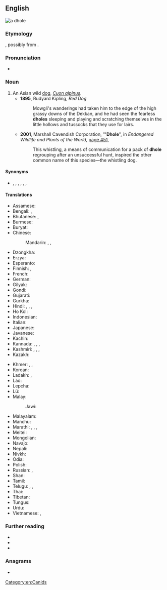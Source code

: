 {{also|d-hole}}
==English==
[[File:Cuon.alpinus-cut.jpg|thumb|a dhole]]
{{rfc|en}}
===Etymology===
{{unk|en}}, possibly from {{etyl|kn|en}} {{m|kn|ತೋಳ||wolf}}.

===Pronunciation===
* {{IPA|/doʊl/|lang=en}}

===Noun===
{{en-noun|s|dhole}}

# An Asian wild [[dog]], ''[[Cuon alpinus]]''.
#* '''1895''', Rudyard Kipling, ''Red Dog''
#*: Mowgli's wanderings had taken him to the edge of the high grassy downs of the Dekkan, and he had seen the fearless '''dholes''' sleeping and playing and scratching themselves in the little hollows and tussocks that they use for lairs.
#* '''2001''', Marshall Cavendish Corporation, "''''Dhole'''", in ''Endangered Wildlife and Plants of the World'', [http://books.google.com/books?id=jTMY7Fp01zcC&pg=PA451&dq=%22dhole|dholes%22&hl=en&ei=zOBMTs2ZDIHEmAWY_8nFBg&sa=X&oi=book_result&ct=result&resnum=2&ved=0CC4Q6AEwAQ#v=onepage&q=%22dhole|dholes%22&f=false page 451],
#*: This whistling, a means of communication for a pack of '''dhole''' regrouping after an unsuccessful hunt, inspired the other common name of this species—the whistling dog.

====Synonyms====
* {{sense|Cuon alpinus}} {{l|en|Asian wild dog}}, {{vern|Indian wild dog}}, {{vern|whistling dog}}, {{l|en|red wolf}}, {{l|en|red dog}}, {{l|en|mountain wolf}}, {{l|en|kholsun}}

====Translations====
{{trans-top|Asian wild dog}}
* Assamese: {{t|as|ৰাং কুকুৰ}}
* Bengali: {{t|bn||tr=bon-kutta}}, {{t|bn||tr=bon-kukur}}
* Bhutanese: {{t|und||tr=phara}}, {{t|und||tr=phou}}
* Burmese: {{t+|my|တောခွေး}}
* Buryat: {{t|bua|зурби}}
* Chinese:
*: Mandarin: {{t+|cmn|豺|tr=chái}}, {{t+|cmn|豺狼|tr=cháiláng}}, {{t|cmn|豺蜀|tr=cháishǔ}}
* Dzongkha: {{t|dz||tr=phara}}
* Erzya: {{t|myv|пандоверьгиз}}
* Esperanto: {{t|eo|kuono}}
* Finnish: {{t|fi|vuorisusi}}, {{t|fi|aasianvillikoira}}
* French: {{t+|fr|dhole|m|f}}
* German: {{t|de|Rothund|m}}
* Gilyak: {{t|und||tr=tschoramlatsch}}
* Gondi: {{t|gon|eram-naiko}}
* Gujarati: {{t|gu|કુત્ર}}
* Gurkha: {{t|und||tr=ban-kukur}}
* Hindi: {{t|hi||tr=adivi-kutta}}, {{t|hi||tr=son-kuta}}, {{t|hi||tr=sona-kutta}}, {{t|hi||tr=rasa-kutta}}
* Ho Kol: {{t|und||tr=tani}}
* Indonesian: {{t+|id|ajak}}
* Italian: {{t|it|cuon alpino}}
* Japanese: {{t+|ja|ドール|tr=dōru}}
* Javanese: {{t|jv||tr=asu alas}}
* Kachin: {{t|und||tr=kyi-kwa-lam}}
* Kannada: {{t|kn||tr=kadu nai}}, {{t|kn||tr=korku}}, {{t|kn||tr=bun-seeta}}, {{t+|kn|ಕೆನ್ನಾಯಿ}}
* Kashmiri: {{t|und||tr=jangli-kuta}}, {{t|und||tr=ram-hun}}, {{t|und||tr=ban-kuta}}, {{t|und||tr=bhansa}}
* Kazakh: {{t|kk|чуе}}
{{trans-mid}}
* Khmer: {{t|km|ឆ្កែចចក}}, {{t+|km|ឆ្កែព្រៃ}}, {{t+|km|ចចក}}
* Korean: {{t+|ko|승냥이}}
* Ladakh: {{t|und||tr=farra}}, {{t|und||tr=siddaki}}
* Lao: {{t|lo|ໝາໃນ}}
* Lepcha: {{t|und||tr=sa-tun}}
* Lü: {{t-needed|khb}}
* Malay: {{t|ms|anjing hutan}}
*: Jawi: {{t|ms|انجيڠ هوتن|sc=Arab}}
* Malayalam: {{t|und||tr=vatai-karau}}
* Manchu: {{t-needed|mnc}}
* Marathi: {{t|und||tr=kolsun}}, {{t|und||tr=kolasna}}, {{t|und||tr=kolasra}}, {{t|und||tr=kolsa}}
* Meitei: {{t|und||tr=huithou}}
* Mongolian: {{t|mn|дшергул}}
* Navajo: {{t|nv|Náátsʼózídę́ę́ʼ mąʼiiłchííʼ}}
* Nepali: {{t-needed|ne}}
* Nivkh: {{t|niv|чорамлач}}
* Odia: {{t|or||tr=balia kukura}}
* Polish: {{t+|pl|cyjon|m}}
* Russian: {{t|ru|[[кра́сный]] [[волк]]|m}}, {{t|ru|[[дикий|ди́кая]] [[соба́ка]]|m}}
* Shan: {{t-needed|shn}}
* Tamil: {{t|ta|செந்நாய்|tr=chen naai}}
* Telugu: {{t|te|రేచు కుక్క}}, {{t|te||tr=reza-kutta}}, {{t|te|అడవి కుక్క}}
* Thai: {{t+|th|หมาใน}}
* Tibetan: {{t-needed|bo}}
* Tungus: {{t|und|дергил|tr=dzergil}}
* Urdu: {{t|ur||tr=jangli kutta}}
* Vietnamese: {{t|vi|chó rừng}}, {{t|vi|chó sói lửa}}
{{trans-bottom}}

===Further reading===
* {{pedia}}
* {{specieslite|Cuon alpinus}}
* {{comcatlite|Cuon alpinus}}

===Anagrams===
* {{anagrams|en|Hodel|holde|holed}}

[[Category:en:Canids]]